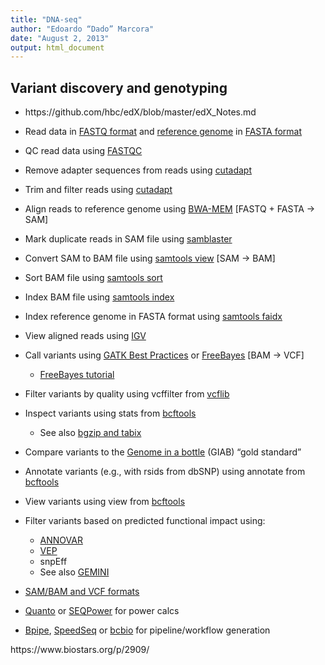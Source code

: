 ```yaml
---
title: "DNA-seq"
author: "Edoardo “Dado” Marcora"
date: "August 2, 2013"
output: html_document
---
```


## Variant discovery and genotyping

- https://github.com/hbc/edX/blob/master/edX_Notes.md

- Read data in [FASTQ format](https://en.wikipedia.org/wiki/FASTQ_format) and [reference genome](https://en.wikipedia.org/wiki/Reference_genome) in [FASTA format](https://en.wikipedia.org/wiki/FASTA_format)
- QC read data using [FASTQC](http://www.bioinformatics.bbsrc.ac.uk/projects/fastqc/)
- Remove adapter sequences from reads using [cutadapt](http://cutadapt.readthedocs.org/)
- Trim and filter reads using [cutadapt](http://cutadapt.readthedocs.org/)
- Align reads to reference genome using [BWA-MEM](https://github.com/lh3/bwa) [FASTQ + FASTA &rarr; SAM]
- Mark duplicate reads in SAM file using [samblaster](https://github.com/GregoryFaust/samblaster)
- Convert SAM to BAM file using [samtools view](http://www.htslib.org/doc/samtools.html) [SAM &rarr; BAM]
- Sort BAM file using [samtools sort](http://www.htslib.org/doc/samtools.html)
- Index BAM file using [samtools index](http://www.htslib.org/doc/samtools.html)
- Index reference genome in FASTA format using [samtools faidx](http://www.htslib.org/doc/samtools.html)
- View aligned reads using [IGV](http://www.broadinstitute.org/igv/home)
- Call variants using [GATK Best Practices](https://www.broadinstitute.org/gatk/guide/best-practices?bpm=DNAseq) or [FreeBayes](https://github.com/ekg/freebayes) [BAM &rarr; VCF]
    - [FreeBayes tutorial](http://clavius.bc.edu/~erik/CSHL-advanced-sequencing/freebayes-tutorial.html)
- Filter variants by quality using vcffilter from [vcflib](https://github.com/ekg/vcflib)
- Inspect variants using stats from [bcftools](http://samtools.github.io/bcftools/)
    - See also [bgzip and tabix](http://www.htslib.org/doc/tabix.html)
- Compare variants to the [Genome in a bottle](https://sites.stanford.edu/abms/giab) (GIAB) "gold standard"
- Annotate variants (e.g., with rsids from dbSNP) using annotate from [bcftools](http://samtools.github.io/bcftools/)
- View variants using view from [bcftools](http://samtools.github.io/bcftools/)
- Filter variants based on predicted functional impact using:
    - [ANNOVAR](http://annovar.openbioinformatics.org/)
    - [VEP](http://www.ensembl.org/info/docs/tools/vep/index.html)
    - snpEff
    - See also [GEMINI](http://gemini.readthedocs.org/)


  
- [SAM/BAM and VCF formats](http://samtools.github.io/hts-specs/)
- [Quanto](http://biostats.usc.edu/software) or [SEQPower](http://www.bioinformatics.org/spower/) for power calcs
- [Bpipe](https://github.com/ssadedin/bpipe), [SpeedSeq](https://github.com/hall-lab/speedseq) or [bcbio](https://bcbio-nextgen.readthedocs.org/) for pipeline/workflow generation


https://www.biostars.org/p/2909/